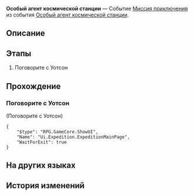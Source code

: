 {{Дополнить|Диалоги.}}
{{Миссия Инфобокс
|id              = 8003101
|Название        = 
|Изображение     = Миссия Освоения Особый агент космической станции.png
|Тип             = Миссия приключения
|События         = Особый агент космической станции
|Глава           = 
|Условия         = 
* Завершена [[Миссия Освоения]] ''[[Ночь в городе вечнозимья]]''
* Достигните [[Уровень Освоения|Уровня Освоения]] 21
|Персонажи       = Первопроходец; Уотсон
|СтартЛокация    = Базовая зона
|Мир             = Космическая станция «Герта»
|Локации         = Базовая зона
|Предыдущая      = 
|Следующая       = 
|Награды         = Кредиты*5 000
}}
'''Особый агент космической станции''' — Событие [[Миссия приключения]] из события [[Особый агент космической станции]].

==Описание==
{{Описание|<!--официальное описание из Перекрёстка судеб-->}}

==Этапы==
# Поговорите с Уотсон

==Прохождение==
{{Дополнить}}


===Поговорите с Уотсон===
{{Описание миссии|локация=Базовая зона|У Уотсон есть для вас несколько специальных заданий на космической станции. Спросите у неё подробности.}}
{{Диалог Начало}}


;(Поговорите с Уотсон)
<!--Unknown TalkSentence: 500010816-->
<pre>{
	"$type": "RPG.GameCore.ShowUI",
	"Name": "Ui.Expedition.ExpeditionMainPage",
	"WaitForExit": true
}</pre>
{{Диалог Конец}}

==На других языках==
{{На других языках
|en   = Space Station Task Force
|zhs  = 空间站特派
|zht  = 太空站特派
|ja   = ステーション特派
|ko   = 우주정거장 특파
|es   = Comando de la Estación Espacial
|fr   = Force d'intervention de la station spatiale
|ru   = Особый агент космической станции
|th   = ปฏิบัติการพิเศษของสถานีอวกาศ
|vi   = Ủy Thác Đặc Biệt Trạm Không Gian
|de   = Raumstation-Spezialeinheit
|id   = Satgas Stasiun Luar Angkasa
|pt   = Força-Tarefa da Estação Espacial
}}

==История изменений==
{{История изменений|2.7}}
